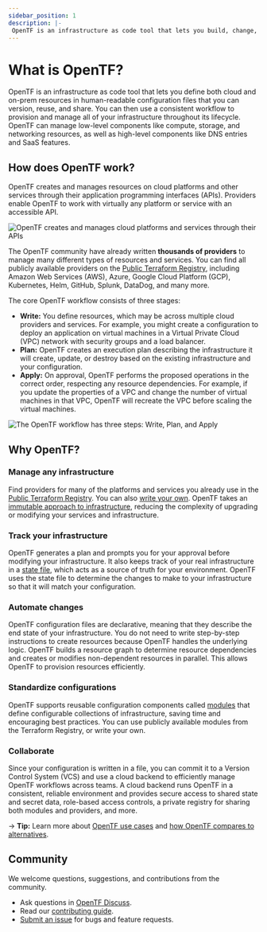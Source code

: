 ```yaml
---
sidebar_position: 1
description: |-
 OpenTF is an infrastructure as code tool that lets you build, change, and version cloud and on-prem resources safely and efficiently.
---
```

# What is OpenTF?

OpenTF is an infrastructure as code tool that lets you define both cloud and on-prem resources in human-readable configuration files that you can version, reuse, and share. You can then use a consistent workflow to provision and manage all of your infrastructure throughout its lifecycle. OpenTF can manage low-level components like compute, storage, and networking resources, as well as high-level components like DNS entries and SaaS features.

## How does OpenTF work?

OpenTF creates and manages resources on cloud platforms and other services through their application programming interfaces (APIs). Providers enable OpenTF to work with virtually any platform or service with an accessible API.

![OpenTF creates and manages cloud platforms and services through their APIs](/img/docs/intro-opentf-apis.png)

The OpenTF community have already written **thousands of providers** to manage many different types of resources and services. You can find all publicly available providers on the [Public Terraform Registry](https://registry.terraform.io/), including Amazon Web Services (AWS), Azure, Google Cloud Platform (GCP), Kubernetes, Helm, GitHub, Splunk, DataDog, and many more.

The core OpenTF workflow consists of three stages:

- **Write:** You define resources, which may be across multiple cloud providers and services. For example, you might create a configuration to deploy an application on virtual machines in a Virtual Private Cloud (VPC) network with security groups and a load balancer.
- **Plan:** OpenTF creates an execution plan describing the infrastructure it will create, update, or destroy based on the existing infrastructure and your configuration.
- **Apply:** On approval, OpenTF performs the proposed operations in the correct order, respecting any resource dependencies. For example, if you update the properties of a VPC and change the number of virtual machines in that VPC, OpenTF will recreate the VPC before scaling the virtual machines.

![The OpenTF workflow has three steps: Write, Plan, and Apply](/img/docs/intro-opentf-workflow.png)

## Why OpenTF?

### Manage any infrastructure

Find providers for many of the platforms and services you already use in the [Public Terraform Registry](https://registry.terraform.io/). You can also [write your own](/docs/plugin). OpenTF takes an [immutable approach to infrastructure](https://www.hashicorp.com/resources/what-is-mutable-vs-immutable-infrastructure), reducing the complexity of upgrading or modifying your services and infrastructure.

### Track your infrastructure

OpenTF generates a plan and prompts you for your approval before modifying your infrastructure. It also keeps track of your real infrastructure in a [state file](/docs/language/state), which acts as a source of truth for your environment. OpenTF uses the state file to determine the changes to make to your infrastructure so that it will match your configuration.

### Automate changes

OpenTF configuration files are declarative, meaning that they describe the end state of your infrastructure. You do not need to write step-by-step instructions to create resources because OpenTF handles the underlying logic. OpenTF builds a resource graph to determine resource dependencies and creates or modifies non-dependent resources in parallel. This allows OpenTF to provision resources efficiently.

### Standardize configurations

OpenTF supports reusable configuration components called [modules](/docs/language/modules) that define configurable collections of infrastructure, saving time and encouraging best practices. You can use publicly available modules from the Terraform Registry, or write your own.

### Collaborate

Since your configuration is written in a file, you can commit it to a Version Control System (VCS) and use a cloud backend to efficiently manage OpenTF workflows across teams. A cloud backend runs OpenTF in a consistent, reliable environment and provides secure access to shared state and secret data, role-based access controls, a private registry for sharing both modules and providers, and more.

-> **Tip:** Learn more about [OpenTF use cases](/docs/intro/use-cases) and [how OpenTF compares to alternatives](/docs/intro/vs).

## Community

We welcome questions, suggestions, and contributions from the community.

- Ask questions in [OpenTF Discuss](https://github.com/placeholderplaceholderplaceholder/opentf/discussions).
- Read our [contributing guide](https://github.com/placeholderplaceholderplaceholder/opentf/blob/main/.github/CONTRIBUTING.md).
- [Submit an issue](https://github.com/placeholderplaceholderplaceholder/opentf/issues/new/choose) for bugs and feature requests.
